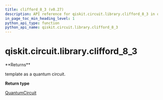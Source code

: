 ```yaml
---
title: clifford_8_3 (v0.27)
description: API reference for qiskit.circuit.library.clifford_8_3 in qiskit v0.27
in_page_toc_min_heading_level: 1
python_api_type: function
python_api_name: qiskit.circuit.library.clifford_8_3
---
```


<span id="qiskit-circuit-library-clifford-8-3" />

# qiskit.circuit.library.clifford\_8\_3

<Function id="qiskit.circuit.library.clifford_8_3" isDedicatedPage={true} github="https://github.com/qiskit/qiskit/tree/stable/0.17/qiskit/circuit/library/templates/clifford/clifford_8_3.py" signature="clifford_8_3()">
  **Returns**

  template as a quantum circuit.

  **Return type**

  [QuantumCircuit](qiskit.circuit.QuantumCircuit "qiskit.circuit.QuantumCircuit")
</Function>

